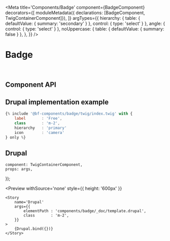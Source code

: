 


<Meta 
    title='Components/Badge' 
    component={BadgeComponent}
    decorators={[
        moduleMetadata({ declarations: [BadgeComponent, TwigContainerComponent]}),
    ]}
    argTypes={{
        hierarchy: {
            table: { defaultValue: { summary: 'secondary' } },
            control: { type: 'select' }
        },
        angle: {
            control: { type: 'select' }
        },
        noUppercase: {
            table: { defaultValue: { summary: false } },
        },
    }}
/>


# Badge

<br/>



## Component API

<Props of={BadgeComponent} />



## Drupal implementation example

```jsx
{% include '@bf-components/badge/twig/index.twig' with {
    label       : 'Free',
    class       : 'm-2',
    hierarchy   : 'primary'
    icon        : 'camera' 
} only %}
```



## Drupal

    component: TwigContainerComponent,
    props: args,
});

<Preview
    withSource='none'
    style={{ height: '600px' }}
>
    <Story 
        name='Drupal'
        args={{ 
            elementPath : 'components/badge/_doc/template.drupal',
            class       : 'm-2',
        }}
    >
        {Drupal.bind({})}
    </Story>
</Preview>